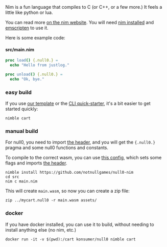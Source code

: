 
<Callout>
Nim is a fun language that compiles to C (or C++, or a few more.) It feels a little like python or lua.
</Callout>

You can read more [on the nim website](https://nim-lang.org/). You will need [nim installed](https://nim-lang.org/install.html) and [emscripten](https://emscripten.org/docs/getting_started/downloads.html) to use it.

Here is some example code:

#### src/main.nim
```nim
proc load() {.null0.} =
  echo "Hello from justlog."

proc unload() {.null0.} =
  echo "Ok, bye."
```

### easy build

If you use [our template](https://github.com/notnullgames/null0-cart-nim) or the [CLI quick-starter](../quick), it's a bit easier to get started quickly:

```
nimble cart
```

### manual build

For null0, you need to import [the header](https://github.com/notnullgames/null0/blob/main/src/carts/null0.nim), and you will get the `{.null0.}` pragma and some null0 functions and constants.

To compile to the correct wasm, you can use [this config](https://github.com/notnullgames/null0/blob/main/src/carts/config.nims), which sets some flags and imports [the header](https://github.com/notnullgames/null0/blob/main/src/carts/null0.nim).

```
nimble install https://github.com/notnullgames/null0-nim
cd src
nim c main.nim
```

This will create `main.wasm`, so now you can create a zip file:

```
zip ../mycart.null0 -r main.wasm assets/
```

### docker

If you have docker installed, you can use it to build, without needing to install anything else (no nim, etc.)

```
docker run -it -v $(pwd):/cart konsumer/null0 nimble cart
```